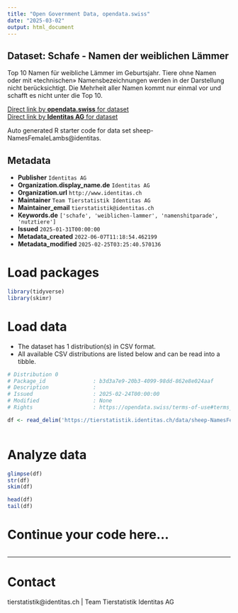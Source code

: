 ```yaml
---
title: "Open Government Data, opendata.swiss"
date: "2025-03-02"
output: html_document
---
```


## Dataset: Schafe - Namen der weiblichen Lämmer

Top 10 Namen für weibliche Lämmer im Geburtsjahr. Tiere ohne Namen oder mit «technischen» Namensbezeichnungen werden in der Darstellung nicht berücksichtigt. Die Mehrheit aller Namen kommt nur einmal vor und schafft es nicht unter die Top 10.

[Direct link by **opendata.swiss** for dataset](https://opendata.swiss/de/dataset/schafe-namen-der-weiblichen-lammer)<br>
[Direct link by **Identitas AG** for dataset](https://tierstatistik.identitas.ch/)

Auto generated R starter code for data set sheep-NamesFemaleLambs@identitas.

## Metadata

- **Publisher** `Identitas AG`
- **Organization.display_name.de** `Identitas AG`
- **Organization.url** `http://www.identitas.ch`
- **Maintainer** `Team Tierstatistik Identitas AG`
- **Maintainer_email** `tierstatistik@identitas.ch`
- **Keywords.de** `['schafe', 'weiblichen-lammer', 'namenshitparade', 'nutztiere']`
- **Issued** `2025-01-31T00:00:00`
- **Metadata_created** `2022-06-07T11:18:54.462199`
- **Metadata_modified** `2025-02-25T03:25:40.570136`


# Load packages

```r

library(tidyverse)
library(skimr)

```

# Load data

-   The dataset has 1 distribution(s) in CSV format.
-   All available CSV distributions are listed below and can be read into a tibble.

```r

# Distribution 0
# Package_id               : b3d3a7e9-20b3-4099-98dd-862e8e024aaf
# Description              : 
# Issued                   : 2025-02-24T00:00:00
# Modified                 : None
# Rights                   : https://opendata.swiss/terms-of-use#terms_by

df <- read_delim('https://tierstatistik.identitas.ch/data/sheep-NamesFemaleLambs.csv')



```

# Analyze data

```r

glimpse(df)
str(df)
skim(df)

head(df)
tail(df)

```

# Continue your code here...

```r

```

------------------------------------------------------------------------

# Contact

tierstatistik@identitas.ch | Team Tierstatistik Identitas AG
